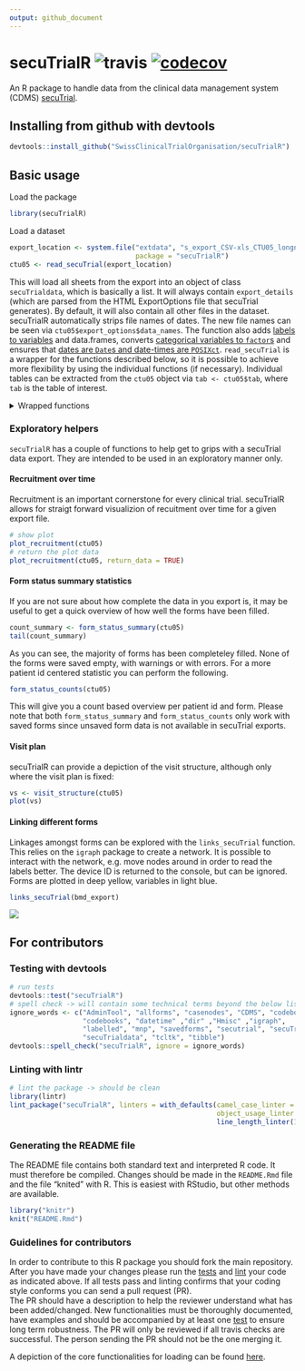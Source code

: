 ```yaml
---
output: github_document
---
```

<!-- README.md is generated from README.Rmd. Please edit that file -->


# secuTrialR ![travis](https://api.travis-ci.com/SwissClinicalTrialOrganisation/secuTrialR.svg?branch=master) [![codecov](https://codecov.io/github/SwissClinicalTrialOrganisation/secuTrialR/branch/master/graphs/badge.svg)](https://codecov.io/github/SwissClinicalTrialOrganisation/secuTrialR)

An R package to handle data from the clinical data management system (CDMS) [secuTrial](https://www.secutrial.com/en/).

## Installing from github with devtools

```r
devtools::install_github("SwissClinicalTrialOrganisation/secuTrialR")
```

## Basic usage
Load the package
```r
library(secuTrialR)
```
Load a dataset 
```r
export_location <- system.file("extdata", "s_export_CSV-xls_CTU05_longnames_sep_ref.zip",
                               package = "secuTrialR")
ctu05 <- read_secuTrial(export_location)
```
This will load all sheets from the export into an object of class `secuTrialdata`, which is basically a list. It will always contain `export_details` (which are parsed from the HTML ExportOptions file that secuTrial generates). By default, it will also contain all other files in the dataset. secuTrialR automatically strips file names of dates. The new file names can be seen via `ctu05$export_options$data_names`. The function also adds [labels to variables](#variable-labels) and data.frames, converts [categorical variables to `factor`s](#prepare-factors) and ensures that [dates are `Date`s and date-times are `POSIXct`](#prepare-dates).
`read_secuTrial` is a wrapper for the functions described below, so it is possible to achieve more flexibility by using the individual functions (if necessary).
Individual tables can be extracted from the `ctu05` object via `tab <- ctu05$tab`, where `tab` is the table of interest.

<details><summary>Wrapped functions</summary>


#### Load the dataset
```r
# prepare path to example export
export_location <- system.file("extdata", "s_export_CSV-xls_BMD.zip",
                               package = "secuTrialR")
# load all export data
bmd_export <- read_secuTrial_export(data_dir = export_location)

# load a second dataset
export_location <- system.file("extdata", "s_export_CSV-xls_CTU05_longnames_sep_ref.zip",
                               package = "secuTrialR")
ctu05_raw <- read_secuTrial_export(export_location)

# View names of the bmd_export object
names(bmd_export)
```

`read_secuTrial_export` returns an object of class `secuTrialdata`, which is basically a list. It will always contain `export_details` (which are parsed from the HTML ExportOptions file that secuTrial generates). By default, it will also contain all other files in the dataset. secuTrialR automatically strips file names of dates. The new file names can be seen via `bmd_export$export_options$data_names`.
<!-- DEDICATED ACCESSOR FUNCTION FOR DATA_NAMES? might already be implemented in the print method -->

`bmd_export` is a list, with class `secuTrialdata`. To prevent it from printing all data to the console, a special print method returns some useful information about the objects within `bmd_export` instead. The information returned includes the original file name in the datafile, it's name in the `secuTrialdata` object, together with the number of rows and columns and a column indicating whether the object is metadata or not:
```r
bmd_export
```

Individual tables can be extracted from the `bmd_export` object via `tab <- bmd_export$tab`, where `tab` is the table of interest.
<!-- accessor function? -->


#### Variable labels
For creating tables, it is often useful to have access to variable labels. secuTrialR supports two main methods for handling them - a named list, or via variable attributes. The list approach works as follows.
```r
labs <- labels_secuTrial(bmd_export)
# query the list with the variable name of interest
labs[["age"]]

```

The attribute based approach adds labels as an attribute to a variable, which can then be accessed via `label(var)`.
```r
labelled <- label_secuTrial(bmd_export)
label(labelled$bmd$age)
```
Labels can be added to new variables or changed via 
```r
label(labelled$bmd$age) <- "Age (years)"
label(labelled$bmd$age)
```
Where units have been defined in the SecuTrial database, they can be accessed or changed analogously (here, age had no unit assigned, but we can add one).
```r
units(labelled$bmd$age)
units(labelled$bmd$age) <- "years"
units(labelled$bmd$age)
```
There is a drawback to the attribute based approach - labels will not be propagated if variables are derived and may be lost if variables are edited.

Currently, `label_secuTrial` should be used prior to `dates_secuTrial` or `factorize_secuTrial` so that labels and units are propagated to factor and date variables.


 
#### Prepare factors
It is often useful to have categorical variables as factors (R knows how to handle factors). secuTrialR can prepare factors easily.
```r
factors <- factorize_secuTrial(ctu05_raw)
```
This functions loops through each table of the dataset, creating new factor variables where necessary. The new variables are the same as the original but with `.factor` appended (i.e. a new variable called `sex.factor` would be added to the relevant form).

```r
# original variable
str(factors$ctu05baseline$gender)
# factor
str(factors$ctu05baseline$gender.factor)
# cross tabulation
table(original = factors$ctu05baseline$gender, factor = factors$ctu05baseline$gender.factor)
```


#### Prepare dates
Date(time)s are a very common data type. They cannot be easily used though in their export format. This is also easily rectified in secuTrialR:


```r
dates <- dates_secuTrial(ctu05_raw)
```

Date variables are converted to `Date` class, and datetimes are converted to `POSIXct` class. Rather than overwriting the original variable, new variables are added with the new class. This is a safetly mechanism in case `NA`s are accidentally created.

```r
dates$ctu05baseline[c(1,7), c("aspirin_start", "aspirin_start.date", "hiv_date", "hiv_date.datetime")]
```


#### Recommended approach if not using `read_secuTrial`

```r
f <- "PATH_TO_FILE"
d <- read_secuTrial_export(f)
l <- label_secuTrial(d)
fa <- factorize_secuTrial(l)
dat <- dates_secuTrial(fa)

# or, if you like pipes
library(magrittr)
f <- "PATH_TO_FILE"
d <- read_secuTrial_export(f)
dat <- d %>% 
  label_secuTrial() %>%
  factorize_secuTrial() %>%
  dates_secuTrial()
```

</details>

### Exploratory helpers
`secuTrialR` has a couple of functions to help get to grips with a secuTrial data export. They are intended to be used in an exploratory manner only.

#### Recruitment over time
Recruitment is an important cornerstone for every clinical trial. secuTrialR allows for straigt forward visualizion of recuitment
over time for a given export file.

```r
# show plot
plot_recruitment(ctu05)
# return the plot data
plot_recruitment(ctu05, return_data = TRUE)
```

#### Form status summary statistics
If you are not sure about how complete the data in you export is, it may be useful to get a quick overview of how well the forms
have been filled.

```r
count_summary <- form_status_summary(ctu05)
tail(count_summary)
```

As you can see, the majority of forms has been completeley filled. None of the forms were saved empty, with warnings or with errors.
For a more patient id centered statistic you can perform the following.

```r
form_status_counts(ctu05)
```

This will give you a count based overview per patient id and form. Please note that both `form_status_summary` 
and `form_status_counts` only work with saved forms since unsaved form data is not available in secuTrial exports.

#### Visit plan
secuTrialR can provide a depiction of the visit structure, although only where the visit plan is fixed:
```r
vs <- visit_structure(ctu05)
plot(vs)
```
<!-- PLOT METHOD DIRECTLY FOR secuTrialdata objects? -->


#### Linking different forms

Linkages amongst forms can be explored with the `links_secuTrial` function. This relies on the `igraph` package to create a network. It is possible to interact with the network, e.g. move nodes around in order to read the labels better. The device ID is returned to the console, but can be ignored. Forms are plotted in deep yellow, variables in light blue.

```r
links_secuTrial(bmd_export)
```
![](inst/extdata/map.png)
<!-- Figure has to be generated outside of the Rmd file - resize the window and select view/"fit to screen", export it to a PDF and then convert it to a PNG -->


## For contributors
### Testing with devtools

```r
# run tests
devtools::test("secuTrialR")
# spell check -> will contain some technical terms beyond the below list which is fine
ignore_words <- c("AdminTool", "allforms", "casenodes", "CDMS", "codebook",
                  "codebooks", "datetime" ,"dir" ,"Hmisc" ,"igraph",
                  "labelled", "mnp", "savedforms", "secutrial", "secuTrial", 
                  "secuTrialdata", "tcltk", "tibble")
devtools::spell_check("secuTrialR", ignore = ignore_words)
```

### Linting with lintr

```r
# lint the package -> should be clean
library(lintr)
lint_package("secuTrialR", linters = with_defaults(camel_case_linter = NULL,
                                                   object_usage_linter = NULL,
                                                   line_length_linter(125)))
```

### Generating the README file

The README file contains both standard text and interpreted R code. It must therefore be compiled. Changes should be made in the `README.Rmd` file and the file "knited" with R. This is easiest with RStudio, but other methods are available.

```r
library("knitr")
knit("README.Rmd")
```

### Guidelines for contributors

In order to contribute to this R package you should fork the main repository.
After you have made your changes please run the 
[tests](README.md#testing-with-devtools)
and 
[lint](README.md#linting-with-lintr) your code as 
indicated above. If all tests pass and linting confirms that your 
coding style conforms you can send a pull request (PR).  
The PR should have a description to help the reviewer understand what has been 
added/changed. New functionalities must be thoroughly documented, have examples 
and should be accompanied by at least one [test](tests/testthat/) to ensure long term 
robustness. The PR will only be reviewed if all travis checks are successful. 
The person sending the PR should not be the one merging it.

A depiction of the core functionalities for loading can be found [here](inst/extdata/secuTrialR.png).
